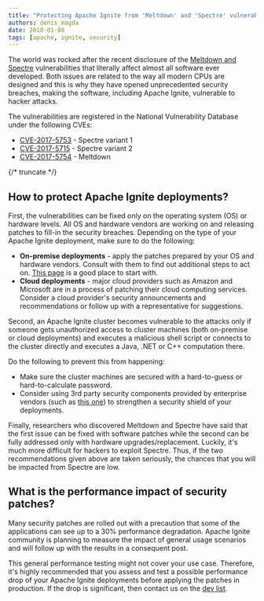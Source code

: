 ```yaml
---
title: "Protecting Apache Ignite from 'Meltdown' and 'Spectre' vulnerabilities"
authors: denis_magda
date: 2018-01-08
tags: [apache, ignite, security]
---
```


The world was rocked after the recent disclosure of the [Meltdown and Spectre](https://www.vox.com/business-and-finance/2018/1/4/16850004/meltdown-spectre-intel-security-flaw-update) vulnerabilities that literally affect almost all software ever developed. Both issues are related to the way all modern CPUs are designed and this is why they have opened unprecedented security breaches, making the software, including Apache Ignite, vulnerable to hacker attacks.

The vulnerabilities are registered in the National Vulnerability Database under the following CVEs:

- [CVE-2017-5753](https://nvd.nist.gov/vuln/detail/CVE-2017-5753) - Spectre variant 1
- [CVE-2017-5715](https://nvd.nist.gov/vuln/detail/CVE-2017-5715) - Spectre variant 2
- [CVE-2017-5754](https://nvd.nist.gov/vuln/detail/CVE-2017-5754) - Meltdown

{/* truncate */}

## How to protect Apache Ignite deployments?

First, the vulnerabilities can be fixed only on the operating system (OS) or hardware levels. All OS and hardware vendors are working on and releasing patches to fill-in the security breaches. Depending on the type of your Apache Ignite deployment, make sure to do the following:

- **On-premise deployments** - apply the patches prepared by your OS and hardware vendors. Consult with them to find out additional steps to act on. [This page](https://www.us-cert.gov/ncas/alerts/TA18-004A) is a good place to start with.
- **Cloud deployments** - major cloud providers such as Amazon and Microsoft are in a process of patching their cloud computing services. Consider a cloud provider's security announcements and recommendations or follow up with a representative for suggestions.

Second, an Apache Ignite cluster becomes vulnerable to the attacks only if someone gets unauthorized access to cluster machines (both on-premise or cloud deployments) and executes a malicious shell script or connects to the cluster directly and executes a Java, .NET or C++ computation there.

Do the following to prevent this from happening:

- Make sure the cluster machines are secured with a hard-to-guess or hard-to-calculate password.
- Consider using 3rd party security components provided by enterprise vendors (such as [this one](https://docs.gridgain.com/docs/security-and-audit)) to strengthen a security shield of your deployments.

Finally, researchers who discovered Meltdown and Spectre have said that the first issue can be fixed with software patches while the second can be fully addressed only with hardware upgrades/replacement. Luckily, it's much more difficult for hackers to exploit Spectre. Thus, if the two recommendations given above are taken seriously, the chances that you will be impacted from Spectre are low.

## What is the performance impact of security patches?

Many security patches are rolled out with a precaution that some of the applications can see up to a 30% performance degradation. Apache Ignite community is planning to measure the impact of general usage scenarios and will follow up with the results in a consequent post.

This general performance testing might not cover your use case. Therefore, it's highly recommended that you assess and test a possible performance drop of your Apache Ignite deployments before applying the patches in production. If the drop is significant, then contact us on the [dev list](https://ignite.apache.org/community/resources.html#mail-lists).
